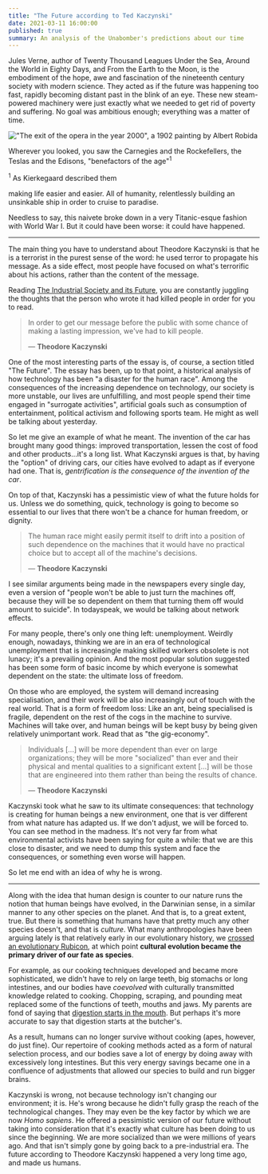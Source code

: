 ```yaml
---
title: "The Future according to Ted Kaczynski"
date: 2021-03-11 16:00:00
published: true
summary: An analysis of the Unabomber's predictions about our time
---
```


Jules Verne, author of <book>Twenty Thousand Leagues Under the Sea</book>, <book>Around the World in Eighty Days</book>,
and <book>From the Earth to the Moon</book>, is the embodiment of the hope, awe and fascination of the nineteenth
century society with modern science. They acted as if the future was happening too fast, rapidly becoming distant past in the blink of an eye.
These new steam-powered machinery were just exactly what we needed to get rid of poverty and suffering. No goal was ambitious enough; everything was a matter of time.

!["The exit of the opera in the year 2000", a 1902 painting by Albert Robida](./Sortie_de_l'opéra_en_l'an_2000.jpg)

Wherever you looked, you saw the Carnegies and the Rockefellers, the Teslas and the Edisons, "benefactors of the age"<sup>1</sup> <p class="sidenote"><sup>1</sup> As Kierkegaard described them</p>
making life easier and easier. All of humanity, relentlessly building an unsinkable ship in order to cruise to paradise.

Needless to say, this naivete broke down in a very Titanic-esque fashion with World War I. But it could have been worse: it could have happened.

---

The main thing you have to understand about Theodore Kaczynski is that he is a terrorist in the purest sense of the word:
he used terror to propagate his message. As a side effect, most people have focused on what's terrorific about his actions,
rather than the content of the message.

Reading [The Industrial Society and its Future](https://en.wikipedia.org/wiki/Unabomber_Manifesto), you are constantly
juggling the thoughts that the person who wrote it had killed people in order for you to read.

> In order to get our message before the public with some chance of making a lasting impression, we've had to kill people.
>
> — **Theodore Kaczynski**

One of the most interesting parts of the essay is, of course, a section titled "The Future". The essay has been, up to that
point, a historical analysis of how technology has been "a disaster for the human race". Among the consequences of the
increasing dependence on technology, our society is more unstable, our lives are unfulfilling, and most people spend their
time engaged in "surrogate activities", artificial goals such as consumption of entertainment, political activism and following sports team.
He might as well be talking about yesterday.

So let me give an example of what he meant. The invention of the car has brought many good things: improved
transportation, lessen the cost of food and other products...it's a long list. What Kaczynski argues is that, by having
the "option" of driving cars, our cities have evolved to adapt as if everyone had one. That is, _gentrification is the consequence of the invention of the car_.

On top of that, Kaczynski has a pessimistic view of what the future holds for us. Unless we do something, quick, technology is
going to become so essential to our lives that there won't be a chance for human freedom, or dignity.

> The human race might easily permit itself to drift into a position of such dependence on the machines that it would have no practical choice but to accept all of the machine's decisions.
>
> — **Theodore Kaczynski**

I see similar arguments being made in the newspapers every single day, even a version of "people won't be able to just turn the machines off,
because they will be so dependent on them that turning them off would amount to suicide". In todayspeak, we would be talking
about network effects.

For many people, there's only one thing left: unemployment. Weirdly enough, nowadays, thinking we are in an era of technological
unemployment that is increasingle making skilled workers obsolete is not lunacy; it's a prevailing opinion. And the most popular
solution suggested has been some form of basic income by which everyone is somewhat dependent on the state: the ultimate loss of freedom.

On those who are employed, the system will demand increasing specialisation, and their work will be also increasingly out
of touch with the real world. That is a form of freedom loss: Like an ant, being specialised is fragile,
dependent on the rest of the cogs in the machine to survive. Machines will take over, and human beings will be kept busy
by being given relatively unimportant work. Read that as "the gig-economy".

> Individuals [...] will be more dependent than ever on large organizations; they will be more "socialized" than ever and their physical and mental qualities to a significant extent [...] will be those that are engineered into them rather than being the results of chance.
>
> — **Theodore Kaczynski**

Kaczynski took what he saw to its ultimate consequences: that technology is creating for human beings a new environment,
one that is ver different from what nature has adapted us. If we don't adjust, we will be forced to. You can see method in
the madness. It's not very far from what environmental activists have been saying for quite a while: that we are this close to
disaster, and we need to dump this system and face the consequences, or something even worse will happen.

So let me end with an idea of why he is wrong.

---

Along with the idea that human design is counter to our nature runs the notion that human beings have evolved, in the Darwinian
sense, in a similar manner to any other species on the planet. And that is, to a great extent, true. But there is something
that humans have that pretty much any other species doesn't, and that is _culture_. What many anthropologies have been arguing
lately is that relatively early in our evolutionary history, we [crossed an evolutionary Rubicon](https://en.wikipedia.org/wiki/Crossing_the_Rubicon),
at which point **cultural evolution became the primary driver of our fate as species**.

For example, as our cooking techniques developed and became more sophisticated, we didn't have to rely on large teeth, big
stomachs or long intestines, and our bodies have _coevolved_ with culturally transmitted knowledge related to cooking.
Chopping, scraping, and pounding meat replaced some of the functions of teeth, mouths and jaws. My parents are fond of saying
that [digestion starts in the mouth](https://www.verywellhealth.com/why-healthy-digestion-begins-in-the-mouth-4150070).
But perhaps it's more accurate to say that digestion starts at the butcher's.

As a result, humans can no longer survive without cooking (apes, however, do just fine). Our repertoire of cooking methods
acted as a form of natural selection process, and our bodies save a lot of energy by doing away with excessively long intestines.
But this very energy savings became one in a confluence of adjustments that allowed our species to build and run bigger
brains.

Kaczynski is wrong, not because technology isn't changing our environment; it is. He's wrong because he didn't fully grasp
the reach of the technological changes. They may even be the key factor by which we are now _Homo sapiens_. He offered a
pessimistic version of our future without taking into consideration that it's exactly what culture has been doing to us
since the beginning. We are more socialized than we were millions of years ago. And that isn't simply gone by going back to a
pre-industrial era. The future according to Theodore Kaczynski happened a very long time ago, and made us humans.
